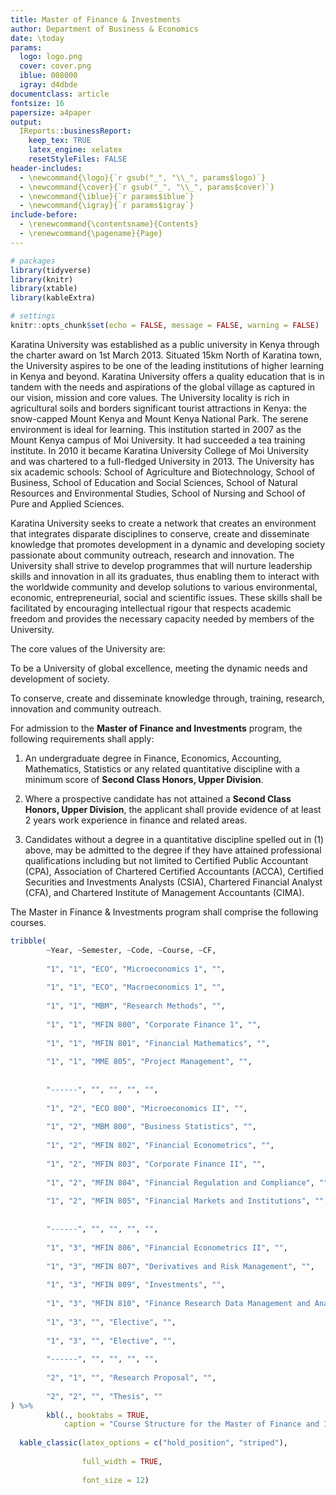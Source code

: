 ```yaml
---
title: Master of Finance & Investments
author: Department of Business & Economics
date: \today
params:
  logo: logo.png
  cover: cover.png
  iblue: 008000
  igray: d4dbde
documentclass: article
fontsize: 16
papersize: a4paper
output: 
  IReports::businessReport:
    keep_tex: TRUE
    latex_engine: xelatex
    resetStyleFiles: FALSE
header-includes: 
  - \newcommand{\logo}{`r gsub("_", "\\_", params$logo)`}
  - \newcommand{\cover}{`r gsub("_", "\\_", params$cover)`}
  - \newcommand{\iblue}{`r params$iblue`}
  - \newcommand{\igray}{`r params$igray`}
include-before:
  - \renewcommand{\contentsname}{Contents}
  - \renewcommand{\pagename}{Page}
---
```




```r
# packages
library(tidyverse)
library(knitr)
library(xtable)
library(kableExtra)

# settings
knitr::opts_chunk$set(echo = FALSE, message = FALSE, warning = FALSE)
```

\maketitle
\tableofcontents
\addcontentsline{toc}{section}{Contents}
\clearpage


\section{INTRODUCTION}

\subsection{Background Information}

Karatina University was established as a public university in Kenya through the charter award on 1st March 2013. Situated 15km North of Karatina town, the University aspires to be one of the leading institutions of higher learning in Kenya and beyond. Karatina University offers a quality education that is in tandem with the needs and aspirations of the global village as captured in our vision, mission and core values. The University locality is rich in agricultural soils and borders significant tourist attractions in Kenya: the snow-capped Mount Kenya and Mount Kenya National Park. The serene environment is ideal for learning. This institution started in 2007 as the Mount Kenya campus of Moi University. It had succeeded a tea training institute. In 2010 it became Karatina University College of Moi University and was chartered to a full-fledged University in 2013. The University has six academic schools: School of Agriculture and Biotechnology, School of Business, School of Education and Social Sciences, School of Natural Resources and Environmental Studies, School of Nursing and School of Pure and Applied Sciences.


\section{PHILOSOPHY OF THE UNIVERSITY}
Karatina University seeks to create a network that creates an environment that integrates disparate disciplines to conserve, create and disseminate knowledge that promotes development in a dynamic and developing society passionate about community outreach, research and innovation.  The University shall strive to develop programmes that will nurture leadership skills and innovation in all its graduates, thus enabling them to interact with the worldwide community and develop solutions to various environmental, economic, entrepreneurial, social and scientific issues. These skills shall be facilitated by encouraging intellectual rigour that respects academic freedom and provides the necessary capacity needed by members of the University.

\subsection{Core Values}
The core values of the University are:

\begin{center}

Equity

Teamwork

Meritocracy

Academic Freedom

Accountability

Excellence

Probity

\end{center}

\subsection{Vision}

To be a University of global excellence, meeting the dynamic needs and development of society.

\subsection{Mission}
To conserve, create and disseminate knowledge through, training, research, innovation and community outreach.


\section{Minimum Admission Requirements}

For admission to the **Master of Finance and Investments** program, the following requirements shall apply: 

1. An undergraduate degree in Finance, Economics, Accounting, Mathematics, Statistics or any related quantitative discipline with a minimum score of **Second Class Honors, Upper Division**. 

2. Where a prospective candidate has not attained a **Second Class Honors, Upper Division**, the applicant shall provide evidence of at least 2 years work experience in finance and related areas. 

3. Candidates without a degree in a quantitative discipline spelled out in (1) above, may be admitted to the degree if they have attained professional qualifications including but not limited to Certified Public Accountant (CPA), Association of Chartered Certified Accountants (ACCA), Certified Securities and Investments Analysts (CSIA), Chartered Financial Analyst (CFA), and Chartered Institute of Management Accountants (CIMA). 

\subsection{Course Overview}

The Master in Finance & Investments program shall comprise the following courses. 


```r
tribble(
        ~Year, ~Semester, ~Code, ~Course, ~CF,
        
        "1", "1", "ECO", "Microeconomics 1", "",
        
        "1", "1", "ECO", "Macroeconomics 1", "",
        
        "1", "1", "MBM", "Research Methods", "",
        
        "1", "1", "MFIN 800", "Corporate Finance 1", "",
        
        "1", "1", "MFIN 801", "Financial Mathematics", "",
        
        "1", "1", "MME 805", "Project Management", "",
        
        
        "------", "", "", "", "",
        
        "1", "2", "ECO 800", "Microeconomics II", "",
        
        "1", "2", "MBM 800", "Business Statistics", "",
        
        "1", "2", "MFIN 802", "Financial Econometrics", "",
        
        "1", "2", "MFIN 803", "Corporate Finance II", "",
        
        "1", "2", "MFIN 804", "Financial Regulation and Compliance", "",
        
        "1", "2", "MFIN 805", "Financial Markets and Institutions", "",
        
        
        "------", "", "", "", "",
        
        "1", "3", "MFIN 806", "Financial Econometrics II", "",
        
        "1", "3", "MFIN 807", "Derivatives and Risk Management", "",
        
        "1", "3", "MFIN 809", "Investments", "",
        
        "1", "3", "MFIN 810", "Finance Research Data Management and Analysis", "",
        
        "1", "3", "", "Elective", "",
        
        "1", "3", "", "Elective", "",
        
        "------", "", "", "", "",
        
        "2", "1", "", "Research Proposal", "",
        
        "2", "2", "", "Thesis", ""
) %>% 
        kbl(., booktabs = TRUE, 
            caption = "Course Structure for the Master of Finance and Investments Program") %>% 
  
  kable_classic(latex_options = c("hold_position", "striped"), 
                
                full_width = TRUE,
                
                font_size = 12)
```



\section{Second Section}


